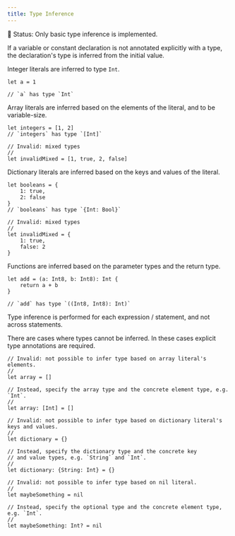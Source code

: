 ```yaml
---
title: Type Inference
---
```


<Callout type="info">

🚧 Status: Only basic type inference is implemented.

</Callout>

If a variable or constant declaration is not annotated explicitly with a type,
the declaration's type is inferred from the initial value.

Integer literals are inferred to type `Int`.

```cadence
let a = 1

// `a` has type `Int`
```

Array literals are inferred based on the elements of the literal, and to be variable-size.

```cadence
let integers = [1, 2]
// `integers` has type `[Int]`

// Invalid: mixed types
//
let invalidMixed = [1, true, 2, false]
```

Dictionary literals are inferred based on the keys and values of the literal.

```cadence
let booleans = {
    1: true,
    2: false
}
// `booleans` has type `{Int: Bool}`

// Invalid: mixed types
//
let invalidMixed = {
    1: true,
    false: 2
}
```

Functions are inferred based on the parameter types and the return type.

```cadence
let add = (a: Int8, b: Int8): Int {
    return a + b
}

// `add` has type `((Int8, Int8): Int)`
```

Type inference is performed for each expression / statement, and not across statements.

There are cases where types cannot be inferred.
In these cases explicit type annotations are required.

```cadence
// Invalid: not possible to infer type based on array literal's elements.
//
let array = []

// Instead, specify the array type and the concrete element type, e.g. `Int`.
//
let array: [Int] = []
```

```cadence
// Invalid: not possible to infer type based on dictionary literal's keys and values.
//
let dictionary = {}

// Instead, specify the dictionary type and the concrete key
// and value types, e.g. `String` and `Int`.
//
let dictionary: {String: Int} = {}
```

```cadence
// Invalid: not possible to infer type based on nil literal.
//
let maybeSomething = nil

// Instead, specify the optional type and the concrete element type, e.g. `Int`.
//
let maybeSomething: Int? = nil
```
